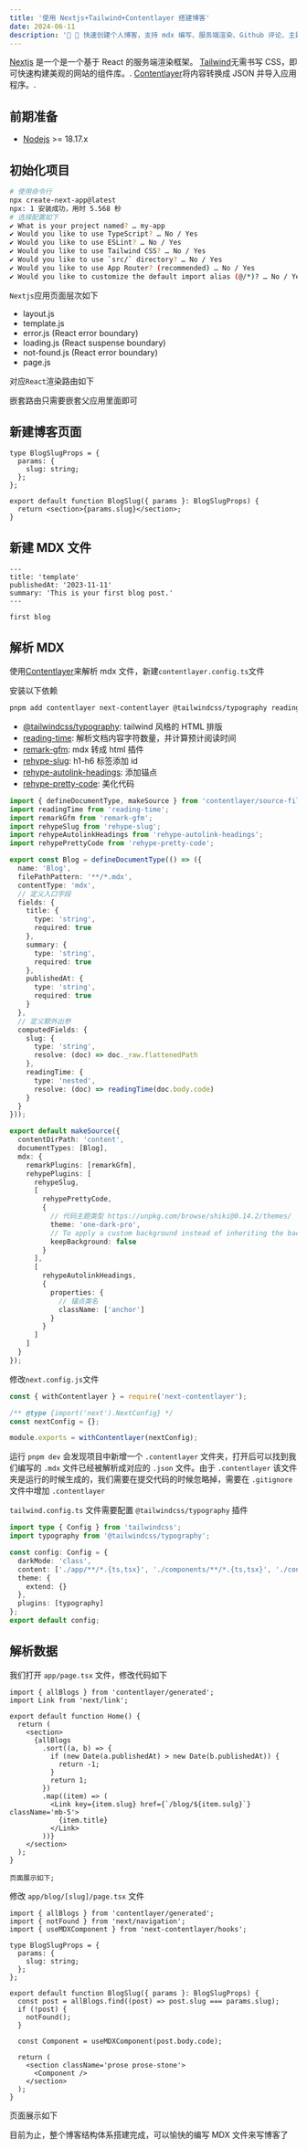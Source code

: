 ```yaml
---
title: '使用 Nextjs+Tailwind+Contentlayer 搭建博客'
date: 2024-06-11
description: '🎉 🎉 快速创建个人博客，支持 mdx 编写、服务端渲染、Github 评论、主题切换等功能'
---
```


[Nextjs]: https://nextjs.org/
[Tailwind]: https://tailwindcss.com/
[Contentlayer]: https://contentlayer.dev/

[Nextjs][Nextjs] 是一个是一个基于 React 的服务端渲染框架。
[Tailwind][Tailwind]无需书写 CSS，即可快速构建美观的网站的组件库。.
[Contentlayer][Contentlayer]将内容转换成 JSON 并导入应用程序。.

## 前期准备

- [Nodejs](https://nodejs.org/) >= 18.17.x

## 初始化项目

```bash /No/4,6#v /Yes/1-3,5#v /my-app/#v
# 使用命令行
npx create-next-app@latest
npx: 1 安装成功，用时 5.568 秒
# 选择配置如下
✔ What is your project named? … my-app
✔ Would you like to use TypeScript? … No / Yes
✔ Would you like to use ESLint? … No / Yes
✔ Would you like to use Tailwind CSS? … No / Yes
✔ Would you like to use `src/` directory? … No / Yes
✔ Would you like to use App Router? (recommended) … No / Yes
✔ Would you like to customize the default import alias (@/*)? … No / Yes
```

`Nextjs`应用页面层次如下

- layout.js
- template.js
- error.js (React error boundary)
- loading.js (React suspense boundary)
- not-found.js (React error boundary)
- page.js

对应`React`渲染路由如下

嵌套路由只需要嵌套父应用里面即可

## 新建博客页面

```tsx title="app/blog/[slug]/page.tsx"
type BlogSlugProps = {
  params: {
    slug: string;
  };
};

export default function BlogSlug({ params }: BlogSlugProps) {
  return <section>{params.slug}</section>;
}
```

## 新建 MDX 文件

```mdx title="content/template.mdx"
---
title: 'template'
publishedAt: '2023-11-11'
summary: 'This is your first blog post.'
---

first blog
```

## 解析 MDX

使用[Contentlayer][Contentlayer]来解析 mdx 文件，新建`contentlayer.config.ts`文件

安装以下依赖

```sh
pnpm add contentlayer next-contentlayer @tailwindcss/typography reading-time remark-gfm rehype-slug rehype-autolink-headings rehype-pretty-code
```

- [@tailwindcss/typography](https://github.com/tailwindcss/typography): tailwind 风格的 HTML 排版
- [reading-time](https://github.com/ngryman/reading-time): 解析文档内容字符数量，并计算预计阅读时间
- [remark-gfm](https://github.com/remarkjs/remark-gfm): mdx 转成 html 插件
- [rehype-slug](https://github.com/rehypejs/rehype-slug): h1-h6 标签添加 id
- [rehype-autolink-headings](https://github.com/rehypejs/rehype-autolink-headings): 添加锚点
- [rehype-pretty-code](https://rehype-pretty-code.netlify.app/): 美化代码

```ts title="contentlayer.config.ts"
import { defineDocumentType, makeSource } from 'contentlayer/source-files';
import readingTime from 'reading-time';
import remarkGfm from 'remark-gfm';
import rehypeSlug from 'rehype-slug';
import rehypeAutolinkHeadings from 'rehype-autolink-headings';
import rehypePrettyCode from 'rehype-pretty-code';

export const Blog = defineDocumentType(() => ({
  name: 'Blog',
  filePathPattern: '**/*.mdx',
  contentType: 'mdx',
  // 定义入口字段
  fields: {
    title: {
      type: 'string',
      required: true
    },
    summary: {
      type: 'string',
      required: true
    },
    publishedAt: {
      type: 'string',
      required: true
    }
  },
  // 定义额外出参
  computedFields: {
    slug: {
      type: 'string',
      resolve: (doc) => doc._raw.flattenedPath
    },
    readingTime: {
      type: 'nested',
      resolve: (doc) => readingTime(doc.body.code)
    }
  }
}));

export default makeSource({
  contentDirPath: 'content',
  documentTypes: [Blog],
  mdx: {
    remarkPlugins: [remarkGfm],
    rehypePlugins: [
      rehypeSlug,
      [
        rehypePrettyCode,
        {
          // 代码主题类型 https://unpkg.com/browse/shiki@0.14.2/themes/
          theme: 'one-dark-pro',
          // To apply a custom background instead of inheriting the background from the theme
          keepBackground: false
        }
      ],
      [
        rehypeAutolinkHeadings,
        {
          properties: {
            // 锚点类名
            className: ['anchor']
          }
        }
      ]
    ]
  }
});
```

修改`next.config.js`文件

```js title="next.config.js" {1} /withContentlayer/2#v
const { withContentlayer } = require('next-contentlayer');

/** @type {import('next').NextConfig} */
const nextConfig = {};

module.exports = withContentlayer(nextConfig);
```

运行 `pnpm dev` 会发现项目中新增一个 `.contentlayer` 文件夹，打开后可以找到我们编写的 `.mdx` 文件已经被解析成对应的 `.json` 文件。由于 `.contentlayer` 该文件夹是运行的时候生成的，我们需要在提交代码的时候忽略掉，需要在 `.gitignore` 文件中增加 `.contentlayer`

`tailwind.config.ts` 文件需要配置 `@tailwindcss/typography` 插件

```ts
import type { Config } from 'tailwindcss';
import typography from '@tailwindcss/typography';

const config: Config = {
  darkMode: 'class',
  content: ['./app/**/*.{ts,tsx}', './components/**/*.{ts,tsx}', './content/**/*.mdx'],
  theme: {
    extend: {}
  },
  plugins: [typography]
};
export default config;
```

## 解析数据

我们打开 `app/page.tsx` 文件，修改代码如下

```tsx "app/page.tsx" {1-2, 7-22}
import { allBlogs } from 'contentlayer/generated';
import Link from 'next/link';

export default function Home() {
  return (
    <section>
      {allBlogs
        .sort((a, b) => {
          if (new Date(a.publishedAt) > new Date(b.publishedAt)) {
            return -1;
          }
          return 1;
        })
        .map((item) => (
          <Link key={item.slug} href={`/blog/${item.sulg}`} className='mb-5'>
            {item.title}
          </Link>
        ))}
    </section>
  );
}

页面展示如下;
```

修改 `app/blog/[slug]/page.tsx` 文件

```tsx
import { allBlogs } from 'contentlayer/generated';
import { notFound } from 'next/navigation';
import { useMDXComponent } from 'next-contentlayer/hooks';

type BlogSlugProps = {
  params: {
    slug: string;
  };
};

export default function BlogSlug({ params }: BlogSlugProps) {
  const post = allBlogs.find((post) => post.slug === params.slug);
  if (!post) {
    notFound();
  }

  const Component = useMDXComponent(post.body.code);

  return (
    <section className='prose prose-stone'>
      <Component />
    </section>
  );
}
```

页面展示如下

目前为止，整个博客结构体系搭建完成，可以愉快的编写 MDX 文件来写博客了
